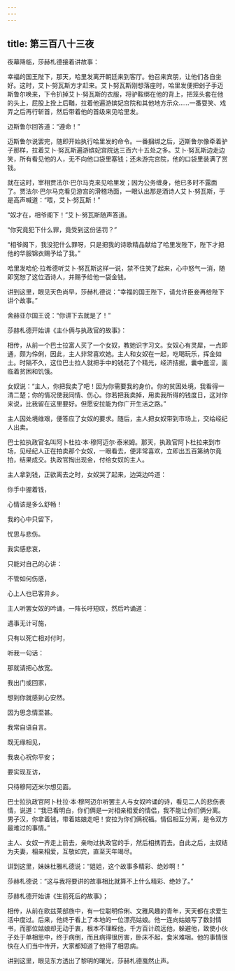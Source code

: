 ```yaml
---
---
---
```

title: 第三百八十三夜
---






夜幕降临，莎赫札德接着讲故事：





幸福的国王陛下，那天，哈里发离开朝廷来到客厅。他召来宾朋，让他们各自坐好。这时，艾卜·努瓦斯方才赶来。艾卜努瓦斯刚想落座时，哈里发便把刽子手迈斯鲁尔唤来，下令扒掉艾卜·努瓦斯的衣服，将驴鞍绑在他的背上，把笼头套在他的头上，屁股上拴上后鞧，拉着他遍游嫔妃宫院和其他地方示众……一番耍笑、戏弄之后再行斩首，然后带着他的首级来见哈里发。

迈斯鲁尔回答道：“遵命！”

迈斯鲁尔说罢完，随即开始执行哈里发的命令。一番捆绑之后，迈斯鲁尔像牵着驴子那样，拉着艾卜·努瓦斯遍游嫔妃宫院达三百六十五处之多。艾卜·努瓦斯边走边笑，所有看见他的人，无不向他口袋里塞钱；还未游完宫院，他的口袋里装满了赏钱。

就在这时，宰相贾法尔·巴尔马克来见哈里发；因为公务缠身，他已多时不露面了。贾法尔·巴尔马克看见游宫的滑稽场面，一眼认出那是酒诗人艾卜·努瓦斯，于是高声喊道：“喂，艾卜·努瓦斯！”

“奴才在，相爷阁下！”艾卜·努瓦斯随声答道。

“你究竟犯下什么罪，竟受到这份惩罚？”

“相爷阁下，我没犯什么罪呀，只是把我的诗歌精品献给了哈里发陛下，陛下才把他的华服锦衣赐予给了我。”

哈里发哈伦·拉希德听艾卜·努瓦斯这样一说，禁不住笑了起来，心中怒气一消，随即宽恕了这位酒诗人，并赐予给他一袋金钱。





讲到这里，眼见天色尚早，莎赫札德说：“幸福的国王陛下，请允许臣妾再给陛下讲个故事。”

舍赫亚尔国王说：“你讲下去就是了！”





莎赫札德开始讲《主仆俩与执政官的故事》：

相传，从前一个巴士拉富人买了一个女奴，教她识字习文。女奴心有灵犀，一点即通，颇为伶俐，因此，主人非常喜欢她。主人和女奴在一起，吃喝玩乐，挥金如土。时隔不久，这位巴士拉人就把手中的钱花了个精光，经济拮据，囊中羞涩，面临着贫困和饥饿。

女奴说：“主人，你把我卖了吧！因为你需要我的身价。你的贫困处境，我看得一清二楚；你的情况使我同情、伤心。你若把我卖掉，用卖我所得的钱度日，这对你来说，比我留在这里要好。但愿安拉能为你广开生活之路。”

主人因处境维艰，便答应了女奴的要求。随后，主人把女奴带到市场上，交给经纪人出卖。

巴士拉执政官名叫阿卜杜拉·本·穆阿迈尔·泰米姆。那天，执政官阿卜杜拉来到市场，见经纪人正在拍卖那个女奴，一眼看去，便非常喜欢，立即出五百第纳尔竟拍，结果成交。执政官掏出现金，付给女奴的主人。

主人拿到钱，正欲离去之时，女奴哭了起来，边哭边吟道：


你手中握着钱，

心情该是多么舒畅！

我的心中只留下，

忧思与悲伤。

我实感悲哀，

只能对自己的心讲：

不管如何伤感，

心上人也已客异乡。



主人听罢女奴的吟诵，一阵长吁短叹，然后吟诵道：


遇事无计可施，

只有以死亡相对付时，

听我一句话：

那就请把心放宽。

我出门或回家，

想到你就感到心安然。

因为思念情至甚。

我常自语自言。

既无缘相见，

我衷心祝你平安；

要实现互访，

只待穆阿迈米尔想见面。



巴士拉执政官阿卜杜拉·本·穆阿迈尔听罢主人与女奴吟诵的诗，看见二人的悲伤表情，说道：“我已看明白，你们俩是一对相亲相爱的情侣，我不能让你们俩分离。男子汉，你拿着钱，带着姑娘走吧！安拉为你们俩祝福。情侣相互分离，是令双方最难过的事情。”

主人、女奴一齐走上前去，亲吻过执政官的手，然后相携而去。自此之后，主奴结为夫妻，相亲相爱，互敬如宾，直至天年竭尽。





讲到这里，妹妹杜雅札德说：“姐姐，这个故事多精彩、绝妙啊！”

莎赫札德说：“这与我将要讲的故事相比就算不上什么精彩、绝妙了。”





莎赫札德开始讲《生前死后的故事》；

相传，从前在欧兹莱部族中，有一位聪明伶俐、文雅风趣的青年，天天都在求爱生活中度过。后来，他终于看上了本地的一位漂亮姑娘。他一连向姑娘写了数封情书，而那位姑娘却无动于衷，根本不理睬他，千方百计疏远他，躲避他，致使小伙子处于单相思中，终于病倒，而且病得很厉害，卧床不起，食米难咽。他的事情很快在人们当中传开，大家都知道了他得了相思病。





讲到这里，眼见东方透出了黎明的曙光，莎赫札德戛然止声。